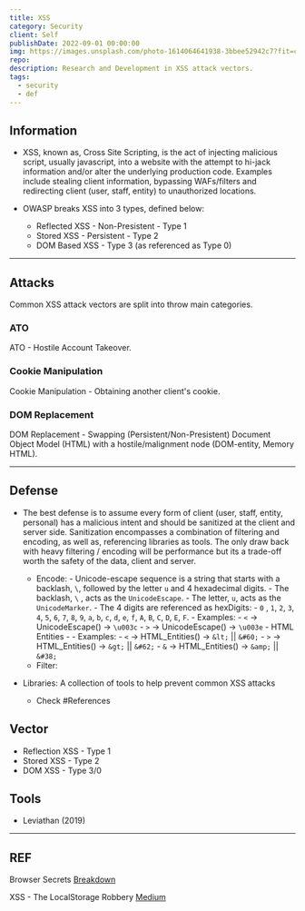 ```yaml
---
title: XSS
category: Security
client: Self
publishDate: 2022-09-01 00:00:00
img: https://images.unsplash.com/photo-1614064641938-3bbee52942c7?fit=crop&w=1400&h=700&q=75
repo:
description: Research and Development in XSS attack vectors.
tags:
  - security
  - def
---
```



<MDXLayer title={frontmatter.title} description={frontmatter.description}>
<Widget img={frontmatter.img} skeleton={false}>
<MDXJS>


## Information

- XSS, known as, Cross Site Scripting, is the act of injecting malicious script, usually javascript, into a website with the attempt to hi-jack information and/or alter the underlying production code. Examples include stealing client information, bypassing WAFs/filters and redirecting client (user, staff, entity) to unauthorized locations.

- OWASP breaks XSS into 3 types, defined below:
  - Reflected XSS - Non-Presistent - Type 1
  - Stored XSS - Persistent - Type 2
  - DOM Based XSS - Type 3 (as referenced as Type 0)

---

## Attacks

Common XSS attack vectors are split into throw main categories.

### ATO

ATO - Hostile Account Takeover.

### Cookie Manipulation

Cookie Manipulation - Obtaining another client's cookie.
  
### DOM Replacement

DOM Replacement - Swapping (Persistent/Non-Presistent) Document Object Model (HTML) with a hostile/malignment node (DOM-entity, Memory HTML).

---

## Defense

- The best defense is to assume every form of client (user, staff, entity, personal) has a malicious intent and should be sanitized at the client and server side. Sanitization encompasses a combination of filtering and encoding, as well as, referencing libraries as tools. The only draw back with heavy filtering / encoding will be performance but its a trade-off worth the safety of the data, client and server.
  - Encode:
            - Unicode-escape sequence is a string that starts with a backlash, `\`, followed by the letter `u` and 4 hexadecimal digits.
                - The backlash, `\` , acts as the `UnicodeEscape`.
                - The letter, `u`, acts as the `UnicodeMarker`.
                - The 4 digits are referenced as hexDigits:
                    - `0` , `1`, `2`, `3`, `4`, `5`, `6`, `7`, `8`, `9`, `a`, `b`, `c`, `d`, `e`, `f`, `A`, `B`, `C`, `D`, `E`, `F`.
                - Examples:
                    - `<` -> UnicodeEscape() -> `\u003c`
                    - `>` -> UnicodeEscape() -> `\u003e`
            - HTML Entities
                -
                - Examples:
                    - `<` -> HTML_Entities() -> `&lt;`  ||  `&#60;`
                    - `>` -> HTML_Entities() -> `&gt;`  ||  `&#62;`
                    - `&` -> HTML_Entities() -> `&amp;` ||  `&#38;`
  - Filter:

- Libraries: A collection of tools to help prevent common XSS attacks
  - Check #References

## Vector

- Reflection XSS - Type 1
- Stored XSS - Type 2
- DOM XSS - Type 3/0

## Tools

- Leviathan (2019)

---

## REF

Browser Secrets [Breakdown](https://browsersecrets.restograde.com/)

XSS - The LocalStorage Robbery [Medium](https://shahjerry33.medium.com/xss-the-localstorage-robbery-d5fbf353c6b0)

</MDXJS>
</Widget>
</MDXLayer>